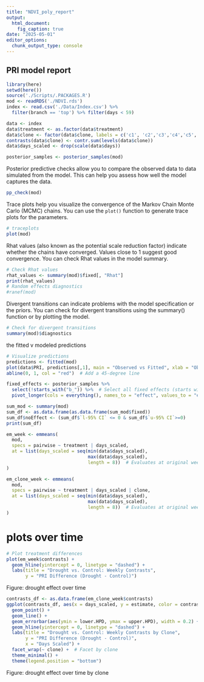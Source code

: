 ```yaml
---
title: "NDVI_poly_report"
output: 
  html_document: 
    fig_caption: true
date: "2025-05-01"
editor_options: 
  chunk_output_type: console
---
```

## PRI model report
```r
library(here)
setwd(here())
source('./Scripts/.PACKAGES.R')
mod <- readRDS('./NDVI.rds')
index <- read.csv('./Data/Index.csv') %>%
  filter(branch == 'top') %>% filter(days < 59)

data <- index
data$treatment <- as.factor(data$treatment)
data$clone <- factor(data$clone, labels = c('c1', 'c2','c3','c4','c5','c6'))
contrasts(data$clone) <- contr.sum(levels(data$clone))
data$days_scaled <- drop(scale(data$days))

posterior_samples <- posterior_samples(mod)

```

Posterior predictive checks allow you to compare the observed data to data simulated from the model. This can help you assess how well the model captures the data.

```r
pp_check(mod)
```
Trace plots help you visualize the convergence of the Markov Chain Monte Carlo (MCMC) chains. You can use the `plot()` function to generate trace plots for the parameters.

```r
# traceplots 
plot(mod)
```
Rhat values (also known as the potential scale reduction factor) indicate whether the chains have converged. Values close to 1 suggest good convergence. You can check Rhat values in the model summary.
```r
# Check Rhat values
rhat_values <- summary(mod)$fixed[, "Rhat"]
print(rhat_values)
# Random effects diagnostics
#ranef(mod)
```
Divergent transitions can indicate problems with the model specification or the priors. You can check for divergent transitions using the summary() function or by plotting the model.
```r
# Check for divergent transitions
summary(mod)$diagnostics
```

the fitted v modeled predictions
```r
# Visualize predictions
predictions <- fitted(mod)
plot(data$PRI, predictions[,1], main = "Observed vs Fitted", xlab = "Observed", ylab = "Fitted")
abline(0, 1, col = "red")  # Add a 45-degree line
```

```r
fixed_effects <- posterior_samples %>%
  select(!starts_with("b_")) %>%  # Select all fixed effects (starts with "b_")
  pivot_longer(cols = everything(), names_to = "effect", values_to = "estimate") 

sum_mod <- summary(mod)
sum_df <- as.data.frame(as.data.frame(sum_mod$fixed)) 
sum_df$noEffect <- (sum_df$`l-95% CI` <= 0 & sum_df$`u-95% CI`>=0)
print(sum_df)  
```



```r
em_week <- emmeans(
  mod, 
  specs = pairwise ~ treatment | days_scaled,
  at = list(days_scaled = seq(min(data$days_scaled), 
                              max(data$days_scaled), 
                              length = 8))  # Evaluates at original weeks
)

em_clone_week <- emmeans(
  mod, 
  specs = pairwise ~ treatment | days_scaled | clone,
  at = list(days_scaled = seq(min(data$days_scaled), 
                              max(data$days_scaled), 
                              length = 8))  # Evaluates at original weeks
)
```









# plots over time 
```r
# Plot treatment differences
plot(em_week$contrasts) +
  geom_hline(yintercept = 0, linetype = "dashed") +
  labs(title = "Drought vs. Control: Weekly Contrasts",
       y = "PRI Difference (Drought - Control)")
```
Figure: drought effect over time

```r
contrasts_df <- as.data.frame(em_clone_week$contrasts)
ggplot(contrasts_df, aes(x = days_scaled, y = estimate, color = contrast)) +
  geom_point() +
  geom_line() +
  geom_errorbar(aes(ymin = lower.HPD, ymax = upper.HPD), width = 0.2) +
  geom_hline(yintercept = 0, linetype = "dashed") +
  labs(title = "Drought vs. Control: Weekly Contrasts by Clone",
       y = "PRI Difference (Drought - Control)",
       x = "Days Scaled") +
  facet_wrap(~ clone) +  # Facet by clone
  theme_minimal() +
  theme(legend.position = "bottom")
```
Figure: drought effect over time by clone

